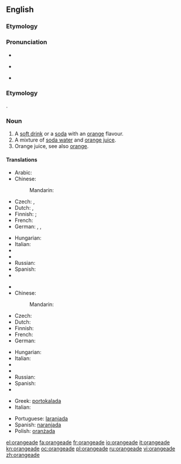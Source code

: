 ==English==

===Etymology===
{{suffix|orange|ade}}

===Pronunciation===
* {{audio|en-us-orangeade.ogg|Audio (US)}}
* {{a|UK}} {{IPA|/ˈɒ.ɹɪn.ˌdʒeɪd/}}
* {{rhymes|eɪd}}

===Etymology===
{{suffix|orange|ade}}.

===Noun===
{{en-noun}}

# A [[soft drink]] or a [[soda]] with an [[orange]] flavour.
# A mixture of [[soda water]] and [[orange juice]].
# Orange juice, see also [[orange]].

====Translations====
{{trans-top|orange flavour soft drink}}
* Arabic: {{t-|ar|شرب البرتقال|m|tr=sharaab al-burTuqaal}}
* Chinese:
*: Mandarin: {{t-|cmn|橘子水|tr=júzi shuǐ|sc=Hani}}
* Czech: {{t|cs|oranžáda|f}}, {{t|cs|pomerančová limonáda|f}}
* Dutch: {{t-|nl|sinaasappellimonade}}, {{t-|nl|appelsienlimonade}}
* Finnish: {{t-|fi|appelsiinijuoma}}; {{t-|fi|appelsiinilimonadi}} {{qualifier|soda}}
* French: {{t+|fr|orangeade|f}}
* German: {{t-|de|Orangeade|f}}, {{t|de|Orangenlimo|f}}, {{t|de|Orangenlimonade|f}}
{{trans-mid}}
* Hungarian: {{t-|hu|narancsszörp}}
* Italian: {{t+|it|aranciata|f}}
* {{trreq|ja}}
* {{trreq|pt}}
* Russian: {{t+|ru|оранжад|m|tr=oranžád}}
* Spanish: {{t|es|naranjada|f}}
* {{trreq|sv}}
{{trans-bottom}}

{{trans-top|soda water and orange juice}}
* {{trreq|ar}}
* Chinese:
*: Mandarin: {{t-|cmn|橘子水|tr=júzi shuǐ|sc=Hani}}
* Czech: {{t|cs|oranžáda|f}}
* Dutch: {{t-|nl|appelsiensap met spa bruis|n}}
* Finnish: {{t-|fi|appelsiinisooda}}
* French: {{t+|fr|orangeade|f}}
* German: {{t-|de|Orangenlimonade|f}}
{{trans-mid}}
* Hungarian: {{t-|hu|oranzsád}}
* Italian: {{t-|it|oransoda|f}}
* {{trreq|ja}}
* {{trreq|pt}}
* Russian: {{t+|ru|оранжад|m|tr=oranžád}}
* Spanish: {{t|es|naranjada|f}}
* {{trreq|sv}}
{{trans-bottom}}

{{checktrans-top}}
* Greek: [[portokalada]]{{rfscript|Grek}}
* Italian: {{t+|it|aranciata}}
{{trans-mid}}
* Portuguese: [[laranjada]]
* Spanish: [[naranjada]] {{f}}
* Polish: [[oranżada]] {{f}}
{{trans-bottom}}

[[el:orangeade]]
[[fa:orangeade]]
[[fr:orangeade]]
[[io:orangeade]]
[[it:orangeade]]
[[kn:orangeade]]
[[oc:orangeade]]
[[pl:orangeade]]
[[ru:orangeade]]
[[vi:orangeade]]
[[zh:orangeade]]